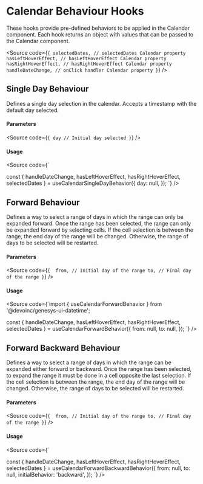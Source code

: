 

<Meta of={Stories} />

# Calendar Behaviour Hooks

These hooks provide pre-defined behaviors to be applied in the Calendar component.
Each hook returns an object with values that can be passed to the Calendar component.

<Source
  code={`
{
  selectedDates, // selectedDates Calendar property
  hasLeftHoverEffect, // hasLeftHoverEffect Calendar property
  hasRightHoverEffect, // hasRightHoverEffect Calendar property
  handleDateChange, // onClick handler Calendar property
}
`}
/>

## Single Day Behaviour

Defines a single day selection in the calendar.
Accepts a timestamp with the default day selected.

<Canvas of={Stories.SingleDayBehavior} />

#### Parameters

<Source
  code={`
{
  day // Initial day selected
}
`}
/>

#### Usage

<Source
code={`

const { handleDateChange, hasLeftHoverEffect, hasRightHoverEffect, selectedDates } =
useCalendarSingleDayBehavior({
day: null,
});
`}
/>

## Forward Behaviour

Defines a way to select a range of days in which the range can only be expanded forward.
Once the range has been selected, the range can only be expanded forward by selecting cells.
If the cell selection is between the range, the end day of the range will be changed.
Otherwise, the range of days to be selected will be restarted.

<Canvas of={Stories.ForwardBehavior} />

#### Parameters

<Source
  code={`
{ 
  from, // Initial day of the range
  to, // Final day of the range
}
`}
/>

#### Usage

<Source
code={`import { useCalendarForwardBehavior } from '@devoinc/genesys-ui-datetime';

const { handleDateChange, hasLeftHoverEffect, hasRightHoverEffect, selectedDates } =
useCalendarForwardBehavior({
from: null,
to: null,
});
`}
/>

## Forward Backward Behaviour

Defines a way to select a range of days in which the range can be expanded either forward or backward.
Once the range has been selected, to expand the range it must be done in a cell opposite the last selection.
If the cell selection is between the range, the end day of the range will be changed.
Otherwise, the range of days to be selected will be restarted.

<Canvas of={Stories.ForwardBackwardBehavior} />

#### Parameters

<Source
  code={`
{ 
  from, // Initial day of the range
  to, // Final day of the range
}
`}
/>

#### Usage

<Source
code={`

const { handleDateChange, hasLeftHoverEffect, hasRightHoverEffect, selectedDates } =
useCalendarForwardBackwardBehavior({
from: null,
to: null,
initialBehavior: 'backward',
});
`}
/>
